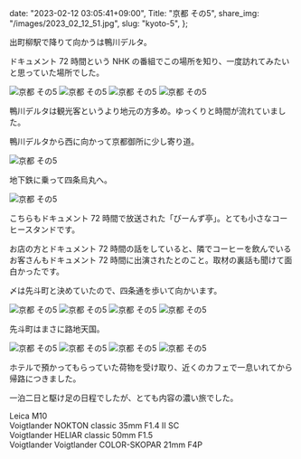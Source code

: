   date: "2023-02-12 03:05:41+09:00",
  Title: "京都 その5",
  share_img: "/images/2023_02_12_51.jpg",
  slug: "kyoto-5",
};

出町柳駅で降りて向かうは鴨川デルタ。

ドキュメント 72 時間という NHK の番組でこの場所を知り、一度訪れてみたいと思っていた場所でした。

![京都 その5](/images/2023_02_12_50.jpg)
![京都 その5](/images/2023_02_12_51.jpg)
![京都 その5](/images/2023_02_12_52.jpg)
![京都 その5](/images/2023_02_12_53.jpg)

鴨川デルタは観光客というより地元の方多め。ゆっくりと時間が流れていました。

鴨川デルタから西に向かって京都御所に少し寄り道。

![京都 その5](/images/2023_02_12_54.jpg)

地下鉄に乗って四条烏丸へ。

![京都 その5](/images/2023_02_12_55.jpg)

こちらもドキュメント 72 時間で放送された「びーんず亭」。とても小さなコーヒースタンドです。

お店の方とドキュメント 72 時間の話をしていると、隣でコーヒーを飲んでいるお客さんもドキュメント 72 時間に出演されたとのこと。取材の裏話も聞けて面白かったです。

〆は先斗町と決めていたので、四条通を歩いて向かいます。

![京都 その5](/images/2023_02_12_56.jpg)
![京都 その5](/images/2023_02_12_57.jpg)
![京都 その5](/images/2023_02_12_58.jpg)
![京都 その5](/images/2023_02_12_59.jpg)

先斗町はまさに路地天国。

![京都 その5](/images/2023_02_12_60.jpg)
![京都 その5](/images/2023_02_12_61.jpg)
![京都 その5](/images/2023_02_12_62.jpg)
![京都 その5](/images/2023_02_12_63.jpg)

ホテルで預かってもらっていた荷物を受け取り、近くのカフェで一息いれてから帰路につきました。

一泊二日と駆け足の日程でしたが、とても内容の濃い旅でした。

Leica M10<br />
Voigtlander NOKTON classic 35mm F1.4 Ⅱ SC<br />
Voigtlander HELIAR classic 50mm F1.5<br />
Voigtlander Voigtlander COLOR-SKOPAR 21mm F4P
